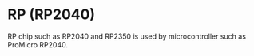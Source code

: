 # RP (RP2040)

RP chip such as RP2040 and RP2350 is used by microcontroller such as ProMicro RP2040.
